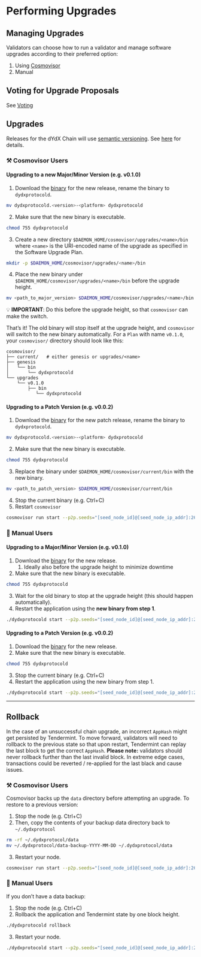 # Performing Upgrades

## Managing Upgrades

Validators can choose how to run a validator and manage software upgrades according to their preferred option:

1. Using [Cosmovisor](./cosmovisor.mdx)
2. Manual

## Voting for Upgrade Proposals

See [Voting](../voting.mdx)

## Upgrades

Releases for the dYdX Chain will use [semantic versioning](https://semver.org/). See [here](./types-of-upgrades.mdx) for details.

### ⚒️ Cosmovisor Users

#### Upgrading to a new Major/Minor Version (e.g. v0.1.0)

1. Download the [binary](https://github.com/dydxprotocol/v4-chain) for the new release, rename the binary to `dydxprotocold`.

```bash
mv dydxprotocold.<version>-<platform> dydxprotocold
```

2. Make sure that the new binary is executable.

```bash
chmod 755 dydxprotocold
```

3. Create a new directory `$DAEMON_HOME/cosmovisor/upgrades/<name>/bin` where `<name>` is the URI-encoded name of the upgrade as specified in the Software Upgrade Plan.

```bash
mkdir -p $DAEMON_HOME/cosmovisor/upgrades/<name>/bin
```

4. Place the new binary under `$DAEMON_HOME/cosmovisor/upgrades/<name>/bin` before the upgrade height.


```bash
mv <path_to_major_version> $DAEMON_HOME/cosmovisor/upgrades/<name>/bin
```

💡 **IMPORTANT**: Do this before the upgrade height, so that `cosmovisor` can make the switch.

That’s it! The old binary will stop itself at the upgrade height, and `cosmovisor` will switch to the new binary automatically. For a `Plan` with name `v0.1.0`, your `cosmovisor/` directory should look like this:

```
cosmovisor/
├── current/   # either genesis or upgrades/<name>
├── genesis
│   └── bin
│       └── dydxprotocold
└── upgrades
    └── v0.1.0
        ├── bin
           └── dydxprotocold
```

#### Upgrading to a Patch Version (e.g. v0.0.2)

1. Download the [binary](https://github.com/dydxprotocol/v4-chain/releases) for the new patch release, rename the binary to `dydxprotocold`.

```bash
mv dydxprotocold.<version>-<platform> dydxprotocold
```

2. Make sure that the new binary is executable.

```bash
chmod 755 dydxprotocold
```

3. Replace the binary under `$DAEMON_HOME/cosmovisor/current/bin` with the new binary.

```bash
mv <path_to_patch_version> $DAEMON_HOME/cosmovisor/current/bin
```

4. Stop the current binary (e.g. Ctrl+C)
5. Restart `cosmovisor`

```bash
cosmovisor run start --p2p.seeds="[seed_node_id]@[seed_node_ip_addr]:26656" --bridge-daemon-eth-rpc-endpoint="<eth rpc endpoint>"
```

### 🦾 Manual Users

#### Upgrading to a Major/Minor Version (e.g. v0.1.0)

1. Download the [binary](https://github.com/dydxprotocol/v4-chain/releases) for the new release.
    1. Ideally also before the upgrade height to minimize downtime
2. Make sure that the new binary is executable.

```bash
chmod 755 dydxprotocold
```

3. Wait for the old binary to stop at the upgrade height (this should happen automatically).
4. Restart the application using the **new binary from step 1**.

```bash
./dydxprotocold start --p2p.seeds="[seed_node_id]@[seed_node_ip_addr]:26656" --bridge-daemon-eth-rpc-endpoint="<eth rpc endpoint>"
```

#### Upgrading to a Patch Version (e.g. v0.0.2)

1. Download the [binary](https://github.com/dydxprotocol/v4-chain/releases) for the new release.
2. Make sure that the new binary is executable.

```bash
chmod 755 dydxprotocold
```

3. Stop the current binary (e.g. Ctrl+C)
4. Restart the application using the new binary from step 1.

```bash
./dydxprotocold start --p2p.seeds="[seed_node_id]@[seed_node_ip_addr]:26656" --bridge-daemon-eth-rpc-endpoint="<eth rpc endpoint>"
```

---

## Rollback


In the case of an unsuccessful chain upgrade, an incorrect `AppHash` might get persisted by Tendermint. To move forward, validators will need to rollback to the previous state so that upon restart, Tendermint can replay the last block to get the correct `AppHash`. **Please note:** validators should never rollback further than the last invalid block. In extreme edge cases, transactions could be reverted / re-applied for the last black and cause issues.


### ⚒️ Cosmovisor Users

Cosmovisor backs up the `data` directory before attempting an upgrade. To restore to a previous version:

1. Stop the node (e.g. Ctrl+C)
2. Then, copy the contents of your backup data directory back to `~/.dydxprotocol`

```bash
rm -rf ~/.dydxprotocol/data
mv ~/.dydxprotocol/data-backup-YYYY-MM-DD ~/.dydxprotocol/data
```

3. Restart your node.

```bash
cosmovisor run start --p2p.seeds="[seed_node_id]@[seed_node_ip_addr]:26656" --bridge-daemon-eth-rpc-endpoint="<eth rpc endpoint>"
```

### 🦾 Manual Users

If you don’t have a data backup:

1. Stop the node (e.g. Ctrl+C)
2. Rollback the application and Tendermint state by one block height.

```bash
./dydxprotocold rollback
```

3. Restart your node.

```bash
./dydxprotocold start --p2p.seeds="[seed_node_id]@[seed_node_ip_addr]:26656" --bridge-daemon-eth-rpc-endpoint="<eth rpc endpoint>"
```